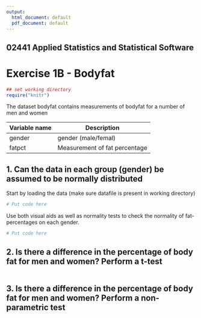 ```yaml
---
output:
  html_document: default
  pdf_document: default
---
```


## 02441 Applied Statistics and Statistical Software 
# Exercise 1B - Bodyfat

```r
## set working directory
require("knitr")
```

The dataset bodyfat contains measurements of bodyfat for a number of men and women 


Variable name | Description
------------- | -------------
gender | gender (male/femal)
fatpct | Measurement of fat percentage


## 1. Can the data in each group (gender) be assumed to be normally distributed

Start by loading the data (make sure datafile is present in working directory)
```r
# Put code here
```

Use both visual aids as well as normality tests to check the normality of fat-percentages on each gender.
```r
# Put code here
```

## 2. Is there a difference in the percentage of body fat for men and women? Perform a t-test
```r

```

## 3. Is there a difference in the percentage of body fat for men and women? Perform a non-parametric test
```r

```

